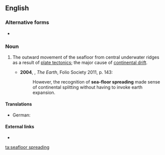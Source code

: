 {{also|sea-floor spreading}}
==English==

===Alternative forms===
* {{l|en|sea-floor spreading}}

===Noun===
{{en-noun|-}}

# {{lb|en|geology}} The outward movement of the seafloor from central underwater ridges as a result of [[plate tectonics]]; the major cause of [[continental drift]].
#* '''2004''', {{w|Richard Fortey}}, ''The Earth'', Folio Society 2011, p. 143:
#*: However, the recognition of '''sea-floor spreading''' made sense of continental splitting without having to invoke earth expansion.

====Translations====
{{trans-top|outward movement of the seafloor}}
* German: {{t|de|Ozeanbodenspreizung|f}}
{{trans-mid}}
{{trans-bottom}}

====External links====
* {{pedialite}}

[[ta:seafloor spreading]]